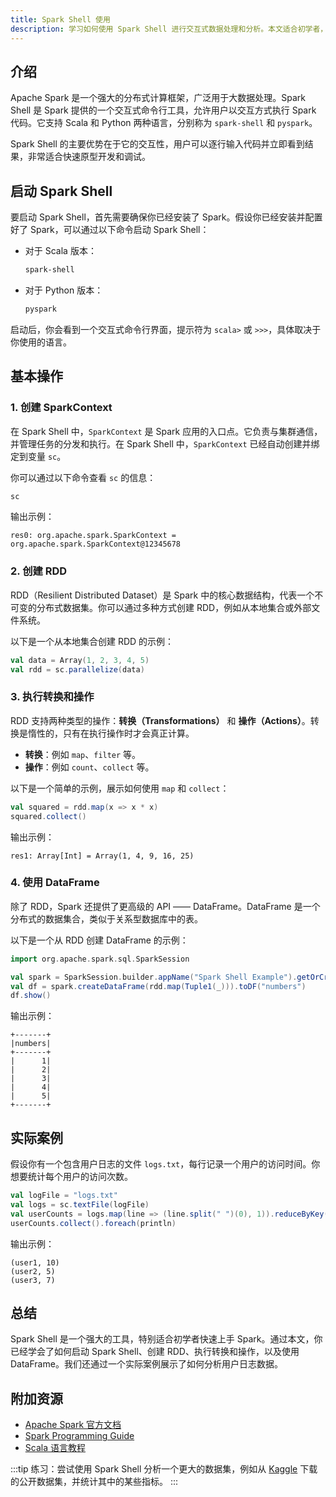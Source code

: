 ```yaml
---
title: Spark Shell 使用
description: 学习如何使用 Spark Shell 进行交互式数据处理和分析。本文适合初学者，涵盖 Spark Shell 的基本概念、使用方法以及实际案例。
---
```


## 介绍

Apache Spark 是一个强大的分布式计算框架，广泛用于大数据处理。Spark Shell 是 Spark 提供的一个交互式命令行工具，允许用户以交互方式执行 Spark 代码。它支持 Scala 和 Python 两种语言，分别称为 `spark-shell` 和 `pyspark`。

Spark Shell 的主要优势在于它的交互性，用户可以逐行输入代码并立即看到结果，非常适合快速原型开发和调试。

## 启动 Spark Shell

要启动 Spark Shell，首先需要确保你已经安装了 Spark。假设你已经安装并配置好了 Spark，可以通过以下命令启动 Spark Shell：

- 对于 Scala 版本：
  ```bash
  spark-shell
  ```

- 对于 Python 版本：
  ```bash
  pyspark
  ```

启动后，你会看到一个交互式命令行界面，提示符为 `scala>` 或 `>>>`，具体取决于你使用的语言。

## 基本操作

### 1. 创建 SparkContext

在 Spark Shell 中，`SparkContext` 是 Spark 应用的入口点。它负责与集群通信，并管理任务的分发和执行。在 Spark Shell 中，`SparkContext` 已经自动创建并绑定到变量 `sc`。

你可以通过以下命令查看 `sc` 的信息：

```scala
sc
```

输出示例：
```
res0: org.apache.spark.SparkContext = org.apache.spark.SparkContext@12345678
```

### 2. 创建 RDD

RDD（Resilient Distributed Dataset）是 Spark 中的核心数据结构，代表一个不可变的分布式数据集。你可以通过多种方式创建 RDD，例如从本地集合或外部文件系统。

以下是一个从本地集合创建 RDD 的示例：

```scala
val data = Array(1, 2, 3, 4, 5)
val rdd = sc.parallelize(data)
```

### 3. 执行转换和操作

RDD 支持两种类型的操作：**转换（Transformations）** 和 **操作（Actions）**。转换是惰性的，只有在执行操作时才会真正计算。

- **转换**：例如 `map`、`filter` 等。
- **操作**：例如 `count`、`collect` 等。

以下是一个简单的示例，展示如何使用 `map` 和 `collect`：

```scala
val squared = rdd.map(x => x * x)
squared.collect()
```

输出示例：
```
res1: Array[Int] = Array(1, 4, 9, 16, 25)
```

### 4. 使用 DataFrame

除了 RDD，Spark 还提供了更高级的 API —— DataFrame。DataFrame 是一个分布式的数据集合，类似于关系型数据库中的表。

以下是一个从 RDD 创建 DataFrame 的示例：

```scala
import org.apache.spark.sql.SparkSession

val spark = SparkSession.builder.appName("Spark Shell Example").getOrCreate()
val df = spark.createDataFrame(rdd.map(Tuple1(_))).toDF("numbers")
df.show()
```

输出示例：
```
+-------+
|numbers|
+-------+
|      1|
|      2|
|      3|
|      4|
|      5|
+-------+
```

## 实际案例

假设你有一个包含用户日志的文件 `logs.txt`，每行记录一个用户的访问时间。你想要统计每个用户的访问次数。

```scala
val logFile = "logs.txt"
val logs = sc.textFile(logFile)
val userCounts = logs.map(line => (line.split(" ")(0), 1)).reduceByKey(_ + _)
userCounts.collect().foreach(println)
```

输出示例：
```
(user1, 10)
(user2, 5)
(user3, 7)
```

## 总结

Spark Shell 是一个强大的工具，特别适合初学者快速上手 Spark。通过本文，你已经学会了如何启动 Spark Shell、创建 RDD、执行转换和操作，以及使用 DataFrame。我们还通过一个实际案例展示了如何分析用户日志数据。

## 附加资源

- [Apache Spark 官方文档](https://spark.apache.org/docs/latest/)
- [Spark Programming Guide](https://spark.apache.org/docs/latest/rdd-programming-guide.html)
- [Scala 语言教程](https://docs.scala-lang.org/)

:::tip
练习：尝试使用 Spark Shell 分析一个更大的数据集，例如从 [Kaggle](https://www.kaggle.com/) 下载的公开数据集，并统计其中的某些指标。
:::